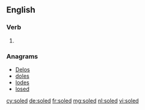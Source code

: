 ==English==

===Verb===
{{head|en}}

# {{en-past of|sole}}

===Anagrams===
* [[Delos#English|Delos]] 
* [[doles#English|doles]]
* [[lodes#English|lodes]]
* [[losed#English|losed]]

[[cy:soled]]
[[de:soled]]
[[fr:soled]]
[[mg:soled]]
[[nl:soled]]
[[vi:soled]]